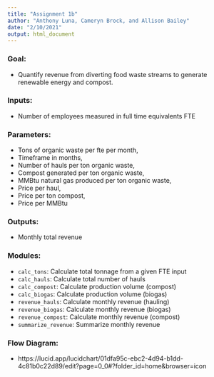 ```yaml
---
title: "Assignment 1b"
author: "Anthony Luna, Cameryn Brock, and Allison Bailey"
date: "2/10/2021"
output: html_document
---
```


### Goal: 

 - Quantify revenue from diverting food waste streams to generate renewable energy and compost.  

### Inputs: 

 - Number of employees measured in full time equivalents FTE

### Parameters: 

 - Tons of organic waste per fte per month, 
 - Timeframe in months, 
 - Number of hauls per ton organic waste, 
 - Compost generated per ton organic waste, 
 - MMBtu natural gas produced per ton organic waste,
 - Price per haul,
 - Price per ton compost,
 - Price per MMBtu

### Outputs: 

 - Monthly total revenue
	
### Modules:

 - `calc_tons`: Calculate total tonnage from a given FTE input
 - `calc_hauls`: Calculate total number of hauls
 - `calc_compost`: Calculate production volume (compost)
 - `calc_biogas`: Calculate production volume (biogas)
 - `revenue_hauls`: Calculate monthly revenue (hauling)
 - `revenue_biogas`: Calculate monthly revenue (biogas)
 - `revenue_compost`: Calculate monthly revenue (compost)
 - `summarize_revenue`: Summarize monthly revenue

### Flow Diagram:
  - https://lucid.app/lucidchart/01dfa95c-ebc2-4d94-b1dd-4c81b0c22d89/edit?page=0_0#?folder_id=home&browser=icon
